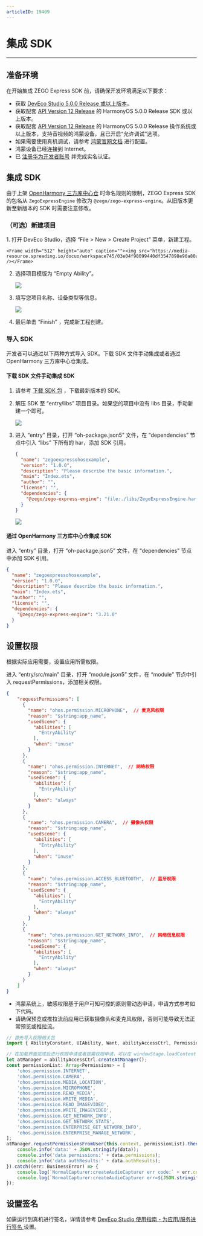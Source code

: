 ```yaml
---
articleID: 19409
---
```

# 集成 SDK

--- 

## 准备环境

在开始集成 ZEGO Express SDK 前，请确保开发环境满足以下要求：  

- 获取 [DevEco Studio 5.0.0 Release 或以上版本](https://developer.huawei.com/consumer/cn/deveco-studio/)。
- 获取配套 [API Version 12 Release](https://developer.huawei.com/consumer/cn/doc/harmonyos-references-V5/development-intro-api-V5?catalogVersion=V5) 的 HarmonyOS 5.0.0 Release SDK 或以上版本。
- 获取配套 [API Version 12 Release](https://developer.huawei.com/consumer/cn/doc/harmonyos-references-V5/development-intro-api-V5?catalogVersion=V5) 的 HarmonyOS 5.0.0 Release 操作系统或以上版本，支持音视频的鸿蒙设备，且已开启“允许调试”选项。
- 如果需要使用真机调试，请参考 [鸿蒙官网文档](https://developer.harmonyos.com/cn/docs/documentation/doc-guides/ide_debug_device-0000001053822404) 进行配置。
- 鸿蒙设备已经连接到 Internet。  
- 已 [注册华为开发者账号](https://developer.huawei.com/consumer/cn/doc/start/registration-and-verification-0000001053628148) 并完成实名认证。

## 集成 SDK

<Warning title="注意">

由于上架 [OpenHarmony 三方库中心仓](https://ohpm.openharmony.cn/#/cn/home) 时命名规则的限制，ZEGO Express SDK 的包名从 `ZegoExpressEngine` 修改为 `@zego/zego-express-engine`。从旧版本更新至新版本的 SDK 时需要注意修改。

</Warning>



### （可选）新建项目

<Accordion title="此步骤以如何创建新项目为例，如果是集成到已有项目，可忽略此步。" defaultOpen="false">
1. 打开 DevEco Studio，选择 “File > New > Create Project” 菜单，新建工程。

    <Frame width="512" height="auto" caption=""><img src="https://media-resource.spreading.io/docuo/workspace745/03e04f98099440df3547898e90a80a96/c9c9584bf2.jpeg" /></Frame>

2. 选择项目模版为 “Empty Ability”。

    <Frame width="512" height="auto" caption=""><img src="https://media-resource.spreading.io/docuo/workspace745/03e04f98099440df3547898e90a80a96/4cebd36b22.jpeg" /></Frame>

3. 填写您项目名称、设备类型等信息。

    <Frame width="512" height="auto" caption=""><img src="https://media-resource.spreading.io/docuo/workspace745/03e04f98099440df3547898e90a80a96/03f53ea813.jpeg" /></Frame>

4. 最后单击 “Finish” ，完成新工程创建。
</Accordion>   


### 导入 SDK

开发者可以通过以下两种方式导入 SDK。下载 SDK 文件手动集成或者通过 OpenHarmony 三方库中心仓集成。

#### 下载 SDK 文件手动集成 SDK

1. 请参考 [下载 SDK 包](!DownloadSDK/DownloadSDK) ，下载最新版本的 SDK。
    
2. 解压 SDK 至 “entry/libs” 项目目录。如果您的项目中没有 libs 目录，手动新建一个即可。

    <Frame width="512" height="auto" caption=""><img src="https://doc-media.zego.im/sdk-doc/Pics/Express/HarmonyOS_ArkTS/Integration_SDK/ohos_sdk_libs_set.png" /></Frame>

3. 进入 “entry” 目录，打开 “oh-package.json5” 文件，在 “dependencies” 节点中引入 “libs” 下所有的 har，添加 SDK 引用。  

    ```json {9}
    {
      "name": "zegoexpressohosexample",
      "version": "1.0.0",
      "description": "Please describe the basic information.",
      "main": "Index.ets",
      "author": "",
      "license": "",
      "dependencies": {
        "@zego/zego-express-engine": "file:./libs/ZegoExpressEngine.har"
      }
    }
    ``` 


    <Frame width="512" height="auto" caption=""><img src="https://storage.zego.im/sdk-doc/Pics/Express/HarmonyOS_ArkTS/Integration_SDK/ohos_sdk_set_position.png" /></Frame>

#### 通过 OpenHarmony 三方库中心仓集成 SDK

进入 “entry” 目录，打开 “oh-package.json5” 文件，在 “dependencies” 节点中添加 SDK 引用。

```json {9}
{
  "name": "zegoexpressohosexample",
  "version": "1.0.0",
  "description": "Please describe the basic information.",
  "main": "Index.ets",
  "author": "",
  "license": "",
  "dependencies": {
    "@zego/zego-express-engine": "3.21.0"
  }
}
```

## 设置权限

根据实际应用需要，设置应用所需权限。

进入 “entry/src/main” 目录，打开 “module.json5” 文件，在 “module” 节点中引入 requestPermissions，添加相关权限。 

```json
{
    "requestPermissions": [
      {
        "name": "ohos.permission.MICROPHONE",  // 麦克风权限
        "reason": "$string:app_name",
        "usedScene": {
          "abilities": [
            "EntryAbility"
          ],
          "when": "inuse"
        }
      },
      {
        "name": "ohos.permission.INTERNET",  // 网络权限
        "reason": "$string:app_name",
        "usedScene": {
          "abilities": [
            "EntryAbility"
          ],
          "when": "always"
        }
      },
      {
        "name": "ohos.permission.CAMERA",  // 摄像头权限
        "reason": "$string:app_name",
        "usedScene": {
          "abilities": [
            "EntryAbility"
          ],
          "when": "inuse"
        }
      },
      {
        "name": "ohos.permission.ACCESS_BLUETOOTH",  // 蓝牙权限
        "reason": "$string:app_name",
        "usedScene": {
          "abilities": [
            "EntryAbility"
          ],
          "when": "always"
        }
      },
      {
        "name": "ohos.permission.GET_NETWORK_INFO",  // 网络信息权限
        "reason": "$string:app_name",
        "usedScene": {
          "abilities": [
            "EntryAbility"
          ],
          "when": "always"
        }
      }
    ]
}
```

<Warning title="注意">


- 鸿蒙系统上，敏感权限基于用户可知可控的原则需动态申请，申请方式参考如下代码。
- 请确保预览或推拉流前应用已获取摄像头和麦克风权限，否则可能导致无法正常预览或推拉流。

</Warning>

  

```ts
// 首先导入权限相关包
import { AbilityConstant, UIAbility, Want, abilityAccessCtrl, Permissions} from '@kit.AbilityKit';

// 在加载界面完成后进行权限申请或者按需权限申请，可以在 windowStage.loadContent() 中添加以下代码
let atManager = abilityAccessCtrl.createAtManager();
const permissionList: Array<Permissions> = [
    'ohos.permission.INTERNET',
    'ohos.permission.CAMERA',
    'ohos.permission.MEDIA_LOCATION',
    'ohos.permission.MICROPHONE',
    'ohos.permission.READ_MEDIA',
    'ohos.permission.WRITE_MEDIA',
    'ohos.permission.READ_IMAGEVIDEO',
    'ohos.permission.WRITE_IMAGEVIDEO',
    'ohos.permission.GET_NETWORK_INFO',
    'ohos.permission.GET_NETWORK_STATS',
    'ohos.permission.ENTERPRISE_GET_NETWORK_INFO',
    'ohos.permission.ENTERPRISE_MANAGE_NETWORK',
];
atManager.requestPermissionsFromUser(this.context, permissionList).then((data) => {
    console.info('data:' + JSON.stringify(data));
    console.info('data permissions:' + data.permissions);
    console.info('data authResults:' + data.authResults);
}).catch((err: BusinessError) => {
    console.log(`NormalCapturer:createAudioCapturer err code:` + err.code + 'err msg:' + err.message);
    console.log(`NormalCapturer:createAudioCapturer err=${JSON.stringify(err)}`);
});
```
## 设置签名

如需运行到真机进行签名，详情请参考 [DevEco Studio 使用指南 - 为应用/服务进行签名 ](https://developer.huawei.com/consumer/cn/doc/harmonyos-guides-V2/signing-0000001587684945-V2#section18815157237) 设置。
